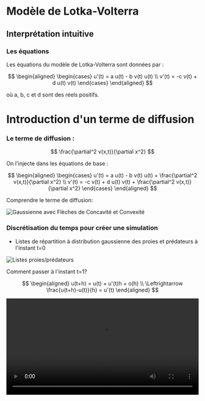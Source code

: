 # Modèle de Lotka-Volterra

## Interprétation intuitive

### Les équations

Les équations du modèle de Lotka-Volterra sont données par :

$$
\begin{aligned}
    \begin{cases}
        u'(t) = a u(t) - b v(t) u(t) \\
        v'(t) = -c v(t)  + d u(t) v(t)
    \end{cases}
\end{aligned}
$$

où a, b, c et d sont des réels positifs.

# Introduction d'un terme de diffusion

### Le terme de diffusion :

$$
\frac{\partial^2 v(x,t)}{\partial x^2}
$$

On l'injecte dans les équations de base : 

$$
\begin{aligned}
    \begin{cases}
        u'(t) = a u(t) - b v(t) u(t) + \frac{\partial^2 v(x,t)}{\partial x^2} \\
        v'(t) = -c v(t)  + d u(t) v(t) + \frac{\partial^2 v(x,t)}{\partial x^2}
    \end{cases}
\end{aligned}
$$

Comprendre le terme de diffusion:

![Gaussienne avec Flèches de Concavité et Convexité](/are-presentation/img/GaussienneVF.png)

### Discrétisation du temps pour créer une simulation 

- Listes de répartition à distribution gaussienne des proies et prédateurs à l'instant t=0

![Listes proies/prédateurs](/are-presentation/img/Listes.png)

Comment passer à l'instant t=1?

$$
\begin{aligned}
    u(t+h) = u(t) + u'(t)h + o(h) \\
    \Leftrightarrow
    \frac{u(t+h)-u(t)}{h} = u'(t)
\end{aligned}
$$


<video src="/are-presentation/img/LV-anim1.mp4" width="100%" controls></video>
